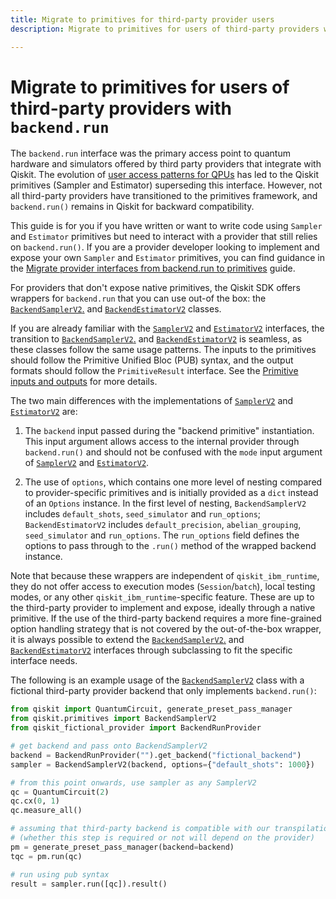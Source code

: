 ```yaml
---
title: Migrate to primitives for third-party provider users
description: Migrate to primitives for users of third-party providers with `backend.run`

---
```


# Migrate to primitives for users of third-party providers with `backend.run`

The `backend.run` interface was the primary access point to quantum hardware and simulators offered by third party providers that integrate with Qiskit. The evolution of [user access patterns for QPUs](/migration-guides/qiskit-runtime#why-migrate-to-qiskit-runtime-primitives) has led to the Qiskit primitives (Sampler and Estimator) superseding this interface. However, not all third-party providers have transitioned to the primitives framework, and `backend.run()` remains in Qiskit for backward compatibility.

This guide is for you if you have written or want to write code using `Sampler` and `Estimator` 
primitives but need to interact with a provider that still relies on `backend.run()`. If you are a 
provider developer looking to implement and expose your own `Sampler` and 
`Estimator` primitives, you can find guidance in the [Migrate provider interfaces from backend.run to primitives](/migration-guides/external-providers-primitives-v2) guide.  

For providers that don't expose native primitives, the Qiskit SDK offers wrappers for `backend.run` that you can 
use out-of the box: the [`BackendSamplerV2`.](/api/qiskit/qiskit.primitives.BackendSamplerV2) and 
[`BackendEstimatorV2`](/api/qiskit/qiskit.primitives.BackendEstimatorV2) classes.

If you are already familiar with the [`SamplerV2`](/api/qiskit-ibm-runtime/sampler-v2) 
and [`EstimatorV2`](/api/qiskit-ibm-runtime/estimator-v2) interfaces, the transition to 
[`BackendSamplerV2`.](/api/qiskit/qiskit.primitives.BackendSamplerV2) and 
[`BackendEstimatorV2`](/api/qiskit/qiskit.primitives.BackendEstimatorV2) is seamless, as
these classes follow the same usage patterns. The inputs to the primitives should follow 
the Primitive Unified Bloc (PUB) syntax, and the output formats should follow the
`PrimitiveResult` interface. See the [Primitive inputs and outputs](/guides/primitive-input-output) for more details.

The two main differences with the implementations of [`SamplerV2`](/api/qiskit-ibm-runtime/sampler-v2) 
and [`EstimatorV2`](/api/qiskit-ibm-runtime/estimator-v2) are:

1.  The `backend` input passed during the "backend primitive" instantiation. This input argument allows access to the internal provider through `backend.run()` and should not be confused
with the `mode` input argument of [`SamplerV2`](/api/qiskit-ibm-runtime/sampler-v2) 
and [`EstimatorV2`](/api/qiskit-ibm-runtime/estimator-v2).

2. The use of `options`, which contains one more level of nesting compared to provider-specific primitives and
is initially provided as a `dict` instead of an `Options` instance.
In the first level of nesting, `BackendSamplerV2` includes `default_shots`, `seed_simulator` and `run_options`;
`BackendEstimatorV2` includes `default_precision`, `abelian_grouping`, `seed_simulator` and `run_options`.
The `run_options` field defines the options to pass through to the `.run()` method of the wrapped backend instance.

Note that because these wrappers are independent of `qiskit_ibm_runtime`, they do not offer access to execution
modes (`Session`/`batch`), local testing modes, or any other `qiskit_ibm_runtime`-specific feature. These are up to the
third-party provider to implement and expose, ideally through a native primitive. 
If the use of the third-party backend requires a more fine-grained option handling
strategy that is not covered by the out-of-the-box wrapper, it is always possible to extend the 
[`BackendSamplerV2`.](/api/qiskit/qiskit.primitives.BackendSamplerV2) and 
[`BackendEstimatorV2`](/api/qiskit/qiskit.primitives.BackendEstimatorV2) interfaces through subclassing to fit the specific 
interface needs.

The following is an example usage of the [`BackendSamplerV2`](/api/qiskit/qiskit.primitives.BackendSamplerV2) 
class with a fictional third-party provider backend that only implements `backend.run()`:

``` python
from qiskit import QuantumCircuit, generate_preset_pass_manager
from qiskit.primitives import BackendSamplerV2
from qiskit_fictional_provider import BackendRunProvider

# get backend and pass onto BackendSamplerV2
backend = BackendRunProvider("").get_backend("fictional_backend")
sampler = BackendSamplerV2(backend, options={"default_shots": 1000})

# from this point onwards, use sampler as any SamplerV2
qc = QuantumCircuit(2)
qc.cx(0, 1)
qc.measure_all()

# assuming that third-party backend is compatible with our transpilation pipeline
# (whether this step is required or not will depend on the provider)
pm = generate_preset_pass_manager(backend=backend)
tqc = pm.run(qc)

# run using pub syntax
result = sampler.run([qc]).result()
```
